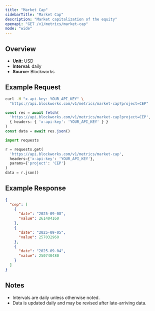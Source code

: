 ```yaml
---
title: "Market Cap"
sidebarTitle: "Market Cap"
description: "Market capitalization of the equity"
openapi: "GET /v1/metrics/market-cap"
mode: "wide"
---
```


## Overview

- **Unit:** USD
- **Interval:** daily
- **Source:** Blockworks

## Example Request

<CodeGroup>

```bash cURL
curl -H "x-api-key: YOUR_API_KEY" \
  "https://api.blockworks.com/v1/metrics/market-cap?project=CEP"
```

```typescript TypeScript
const res = await fetch(
  'https://api.blockworks.com/v1/metrics/market-cap?project=CEP',
  { headers: { 'x-api-key': 'YOUR_API_KEY' } }
)
const data = await res.json()
```

```python Python
import requests

r = requests.get(
  'https://api.blockworks.com/v1/metrics/market-cap',
  headers={'x-api-key': 'YOUR_API_KEY'},
  params={'project': 'CEP'}
)
data = r.json()
```

</CodeGroup>

## Example Response

```json
{
  "cep": [
    {
      "date": "2025-09-08",
      "value": 261404160
    },
    {
      "date": "2025-09-05",
      "value": 257032960
    },
    {
      "date": "2025-09-04",
      "value": 250740480
    }
  ]
}
```

## Notes
- Intervals are daily unless otherwise noted.
- Data is updated daily and may be revised after late-arriving data.
